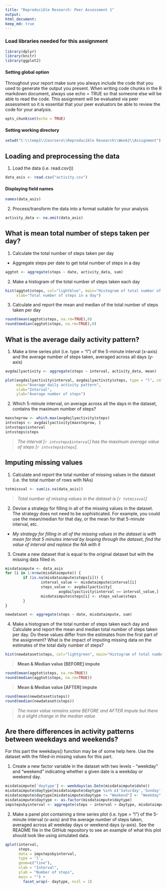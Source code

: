 ```yaml
---
title: "Reproducible Research: Peer Assessment 1"
output: 
html_document:
keep_md: true
---
```


### Load libraries needed for this assignment
```r
library(dplyr)
library(knitr)
library(ggplot2)
```

#### Setting global option
Throughout your report make sure you always include the code that you used to generate the output you present. When writing code chunks in the R markdown document, always use echo = TRUE so that someone else will be able to read the code. This assignment will be evaluated via peer assessment so it is essential that your peer evaluators be able to review the code for your analysis.
```r
opts_chunk$set(echo = TRUE)
```

#### Setting working directory
```r
setwd("C:\\temp1\\Coursera\\Reproducible Research\\Week2\\Assignment")
```

## Loading and preprocessing the data
1. Load the data (i.e. read.csv())
```r
data_asis <- read.csv("activity.csv")
```
#### Displaying field names
```r
names(data_asis)
```

2. Process/transform the data into a format suitable for your analysis
```r
activity_data <- na.omit(data_asis)
```



## What is mean total number of steps taken per day?
1. Calculate the total number of steps taken per day

  * Aggregate steps per date to get total number of steps in a day
```r
aggtot <- aggregate(steps ~ date, activity_data, sum)
```

2. Make a histogram of the total number of steps taken each day
```r
hist(aggtot$steps, col="lightblue", main="Histogram of total number of steps per day",
     xlab="Total number of steps in a day")
```



3. Calculate and report the mean and median of the total number of steps taken per day
```r
round(mean(aggtot$steps, na.rm=TRUE),0)
round(median(aggtot$steps, na.rm=TRUE),0)
```


## What is the average daily activity pattern?
1. Make a time series plot (i.e. type = "l") of the 5-minute interval (x-axis) and the average number of steps taken, averaged across all days (y-axis)
```r
avgdailyactivity <- aggregate(steps ~ interval, activity_data, mean)

plot(avgdailyactivity$interval, avgdailyactivity$steps, type = "l", col="blue",
     main="Average daily activity pattern",
     xlab="Interval", 
     ylab="Average number of steps")
```


2. Which 5-minute interval, on average across all the days in the dataset, contains the maximum number of steps?
```r
maxsteprow <- which.max(avgdailyactivity$steps)
intvsteps <- avgdailyactivity[maxsteprow, ]
intvsteps$interval
intvsteps$steps
```
>*The interval [`r intvsteps$interval`] has the maximum average value of steps [`r intvsteps$steps`]. *



## Imputing missing values

1. Calculate and report the total number of missing values in the dataset (i.e. the total number of rows with NAs)
```r
totmissval <- sum(is.na(data_asis))
```
>*Total number of missing values in the dataset is [`r totmissval`] *

2. Devise a strategy for filling in all of the missing values in the dataset. The strategy does not need to be sophisticated. For example, you could use the mean/median for that day, or the mean for that 5-minute interval, etc.

 * *My strategy for filling in all of the missing values in the dataset is with mean for that 5 minutes interval by looping through the dataset, find the value of interval and replace the NA with it*


3. Create a new dataset that is equal to the original dataset but with the missing data filled in.
```r
misdataimpute <- data_asis
for (i in 1:nrow(misdataimpute)) {
        if (is.na(misdataimpute$steps[i])) {
                interval_value <- misdataimpute$interval[i]
                steps_value <- avgdailyactivity[
                        avgdailyactivity$interval == interval_value,]
                misdataimpute$steps[i] <- steps_value$steps
        }
}

newdataset <- aggregate(steps ~ date, misdataimpute, sum)
```

4. Make a histogram of the total number of steps taken each day and Calculate and report the mean and median total number of steps taken per day. Do these values differ from the estimates from the first part of the assignment? What is the impact of imputing missing data on the estimates of the total daily number of steps?

```r
hist(newdataset$steps, col="lightgreen", main="Histogram of total number of steps per day after IMPUTE", xlab="Total number of steps in a day")
```

>**Mean & Median value [BEFORE] impute**
```r
round(mean(aggtot$steps, na.rm=TRUE))
round(median(aggtot$steps, na.rm=TRUE))
```

>**Mean & Median value [AFTER] impute**
```r
round(mean(newdataset$steps))
round(median(newdataset$steps))
```

>*The mean value remains same BEFORE and AFTER impute but there is a slight change in the median value*

## Are there differences in activity patterns between weekdays and weekends?
For this part the weekdays() function may be of some help here. Use the dataset with the filled-in missing values for this part.

1. Create a new factor variable in the dataset with two levels - "weekday" and "weekend" indicating whether a given date is a weekday or weekend day.
```r
misdataimpute['daytype'] <- weekdays(as.Date(misdataimpute$date))
misdataimpute$daytype[misdataimpute$daytype %in% c('Saturday','Sunday') ] <- "Weekend"
misdataimpute$daytype[misdataimpute$daytype != "Weekend"] <- "Weekday"
misdataimpute$daytype <- as.factor(misdataimpute$daytype)
impstepsbyinterval <- aggregate(steps ~ interval + daytype, misdataimpute, mean)
```

2. Make a panel plot containing a time series plot (i.e. type = "l") of the 5-minute interval (x-axis) and the average number of steps taken, averaged across all weekday days or weekend days (y-axis). See the README file in the GitHub repository to see an example of what this plot should look like using simulated data.
```r
qplot(interval,
      steps,
      data = impstepsbyinterval,
      type = 'l',
      geom=c("line"),
      xlab = "Interval",
      ylab = "Number of steps",
      main = "") +
        facet_wrap(~ daytype, ncol = 1)
```
